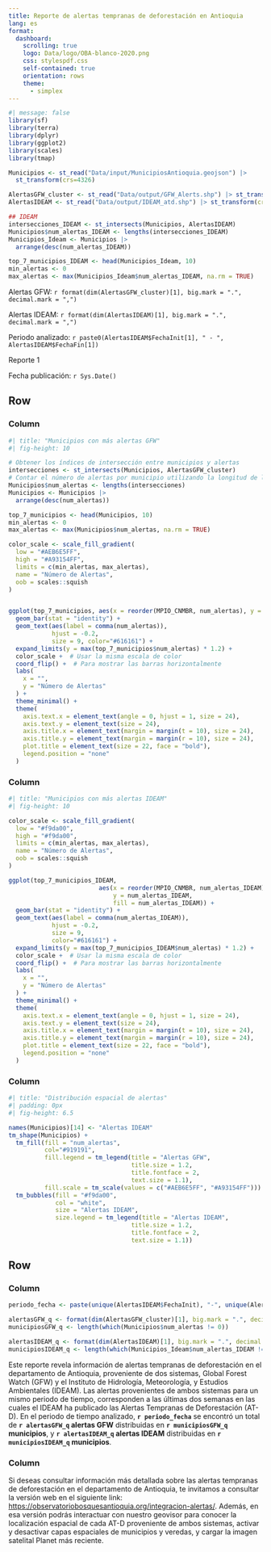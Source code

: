```yaml
---
title: Reporte de alertas tempranas de deforestación en Antioquia
lang: es
format: 
  dashboard:
    scrolling: true
    logo: Data/logo/OBA-blanco-2020.png
    css: stylespdf.css
    self-contained: true
    orientation: rows
    theme: 
      - simplex
---
```



```r
#| message: false
library(sf)
library(terra)
library(dplyr)
library(ggplot2)
library(scales)
library(tmap)
```


```r
Municipios <- st_read("Data/input/MunicipiosAntioquia.geojson") |>
  st_transform(crs=4326)

AlertasGFW_cluster <- st_read("Data/output/GFW_Alerts.shp") |> st_transform(crs=4326)
AlertasIDEAM <- st_read("Data/output/IDEAM_atd.shp") |> st_transform(crs=4326)

## IDEAM 
intersecciones_IDEAM <- st_intersects(Municipios, AlertasIDEAM)
Municipios$num_alertas_IDEAM <- lengths(intersecciones_IDEAM)
Municipios_Ideam <- Municipios |>
  arrange(desc(num_alertas_IDEAM))

top_7_municipios_IDEAM <- head(Municipios_Ideam, 10)
min_alertas <- 0
max_alertas <- max(Municipios_Ideam$num_alertas_IDEAM, na.rm = TRUE)

```


<i class="bi bi-exclamation-triangle-fill" id="icono-alerta"></i> <span class="textoAlerts">Alertas GFW:</span>
<span class="valor"> `r format(dim(AlertasGFW_cluster)[1], big.mark = ".", decimal.mark = ",")` </span>

<i class="bi bi-exclamation-triangle-fill" id="icono-alerta"></i> <span class="textoAlerts">Alertas IDEAM:</span>
<span class="valor"> `r format(dim(AlertasIDEAM)[1], big.mark = ".", decimal.mark = ",")` </span>

<i class="bi bi-calendar-week" id="icono-alerta"></i> <span class="textoAlerts">Periodo analizado:</span>
<span class="valor"> `r paste0(AlertasIDEAM$FechaInit[1], " - ", AlertasIDEAM$FechaFin[1])` </span>

<span class="title-style"> Reporte 1 </span>

<span class="textoAlerts2">Fecha publicación:</span>
<span class="valor2"> `r Sys.Date()` </span>






## Row {height=70%}

### Column {width=27%}

```r
#| title: "Municipios con más alertas GFW"
#| fig-height: 10

# Obtener los índices de intersección entre municipios y alertas
intersecciones <- st_intersects(Municipios, AlertasGFW_cluster)
# Contar el número de alertas por municipio utilizando la longitud de las intersecciones
Municipios$num_alertas <- lengths(intersecciones)
Municipios <- Municipios |>
  arrange(desc(num_alertas))

top_7_municipios <- head(Municipios, 10)
min_alertas <- 0
max_alertas <- max(Municipios$num_alertas, na.rm = TRUE)

color_scale <- scale_fill_gradient(
  low = "#AEB6E5FF",
  high = "#A93154FF",
  limits = c(min_alertas, max_alertas),
  name = "Número de Alertas",
  oob = scales::squish
)


ggplot(top_7_municipios, aes(x = reorder(MPIO_CNMBR, num_alertas), y = num_alertas, fill = num_alertas)) +
  geom_bar(stat = "identity") +
  geom_text(aes(label = comma(num_alertas)), 
            hjust = -0.2,
            size = 9, color="#616161") +
  expand_limits(y = max(top_7_municipios$num_alertas) * 1.2) +
  color_scale +  # Usar la misma escala de color
  coord_flip() +  # Para mostrar las barras horizontalmente
  labs(
    x = "",
    y = "Número de Alertas"
  ) +
  theme_minimal() +
  theme(
    axis.text.x = element_text(angle = 0, hjust = 1, size = 24),
    axis.text.y = element_text(size = 24),
    axis.title.x = element_text(margin = margin(t = 10), size = 24),
    axis.title.y = element_text(margin = margin(r = 10), size = 24),
    plot.title = element_text(size = 22, face = "bold"),
    legend.position = "none"
  )


```



### Column {width=27%}

```r
#| title: "Municipios con más alertas IDEAM"
#| fig-height: 10

color_scale <- scale_fill_gradient(
  low = "#f9da00",
  high = "#f9da00",
  limits = c(min_alertas, max_alertas),
  name = "Número de Alertas",
  oob = scales::squish
)

ggplot(top_7_municipios_IDEAM, 
                         aes(x = reorder(MPIO_CNMBR, num_alertas_IDEAM),
                             y = num_alertas_IDEAM, 
                             fill = num_alertas_IDEAM)) +
  geom_bar(stat = "identity") +
  geom_text(aes(label = comma(num_alertas_IDEAM)), 
            hjust = -0.2,  
            size = 9,
            color="#616161") +
  expand_limits(y = max(top_7_municipios_IDEAM$num_alertas) * 1.2) +
  color_scale +  # Usar la misma escala de color
  coord_flip() +  # Para mostrar las barras horizontalmente
  labs(
    x = "",
    y = "Número de Alertas"
  ) +
  theme_minimal() +
  theme(
    axis.text.x = element_text(angle = 0, hjust = 1, size = 24),
    axis.text.y = element_text(size = 24),
    axis.title.x = element_text(margin = margin(t = 10), size = 24),
    axis.title.y = element_text(margin = margin(r = 10), size = 24),
    plot.title = element_text(size = 22, face = "bold"),
    legend.position = "none"
  )
```



### Column {width=46%}


```r
#| title: "Distribución espacial de alertas"
#| padding: 0px
#| fig-height: 6.5

names(Municipios)[14] <- "Alertas IDEAM"
tm_shape(Municipios) +
  tm_fill(fill = "num_alertas", 
          col="#919191", 
          fill.legend = tm_legend(title = "Alertas GFW",
                                  title.size = 1.2,
                                  title.fontface = 2,
                                  text.size = 1.1),
          fill.scale = tm_scale(values = c("#AEB6E5FF", "#A93154FF"))) +
  tm_bubbles(fill = "#f9da00", 
             col = "white", 
             size = "Alertas IDEAM",
             size.legend = tm_legend(title = "Alertas IDEAM",
                                  title.size = 1.2,
                                  title.fontface = 2,
                                  text.size = 1.1)) 

```




## Row {height=30%}

### Column {width=54%}
```r
periodo_fecha <- paste(unique(AlertasIDEAM$FechaInit), "-", unique(AlertasIDEAM$FechaFin))

alertasGFW_q <- format(dim(AlertasGFW_cluster)[1], big.mark = ".", decimal.mark = ",")
municipiosGFW_q <- length(which(Municipios$num_alertas != 0))

alertasIDEAM_q <- format(dim(AlertasIDEAM)[1], big.mark = ".", decimal.mark = ",")
municipiosIDEAM_q <- length(which(Municipios_Ideam$num_alertas_IDEAM != 0))
```


Este reporte revela información de alertas tempranas de deforestación en el departamento de Antioquia, proveniente de dos sistemas, Global Forest Watch (GFW) y el Instituto de Hidrología, Meteorología, y Estudios Ambientales (IDEAM). Las alertas provenientes de ambos sistemas para un mismo periodo de tiempo, corresponden a las últimas dos semanas en las cuales el IDEAM ha publicado las Alertas Tempranas de Deforestación (AT-D). En el periodo de tiempo analizado, **`r periodo_fecha`** se encontró un total de **`r alertasGFW_q` alertas GFW** distribuidas en **`r municipiosGFW_q` municipios**, y **`r alertasIDEAM_q` alertas IDEAM** distribuidas en **`r municipiosIDEAM_q` municipios**.


### Column {width=46%}

Si deseas consultar información más detallada sobre las alertas tempranas de deforestación en el departamento de Antioquia, te invitamos a consultar la versión web en el siguiente link: <https://observatoriobosquesantioquia.org/integracion-alertas/>. Además, en esa versión podrás interactuar con nuestro geovisor para conocer la localización espacial de cada AT-D proveniente de ambos sistemas, activar y desactivar capas espaciales de municipios y veredas, y cargar la imagen satelital Planet más reciente. 






